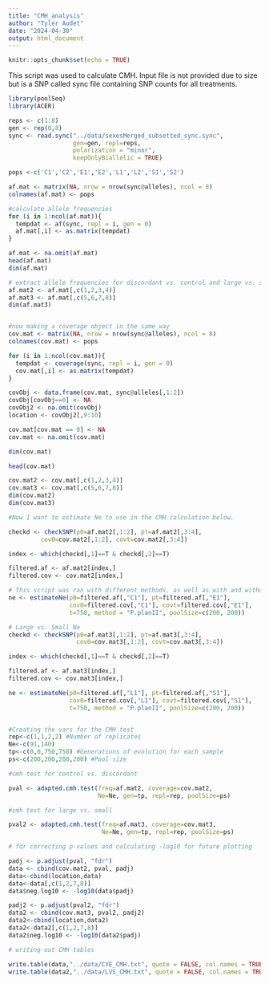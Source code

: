 ```yaml
---
title: "CMH_analysis"
author: "Tyler Audet"
date: "2024-04-30"
output: html_document
---
```


```r
knitr::opts_chunk$set(echo = TRUE)
```

This script was used to calculate CMH. Input file is not provided due to size but is a SNP called sync file containing SNP counts for all treatments.

```r

library(poolSeq)
library(ACER)

reps <- c(1:8)
gen <- rep(0,8)
sync <- read.sync("../data/sexesMerged_subsetted_sync.sync", 
                  gen=gen, repl=reps, 
                  polarization = "minor", 
                  keepOnlyBiallelic = TRUE)

pops <-c('C1','C2','E1','E2','L1','L2','S1','S2')

af.mat <- matrix(NA, nrow = nrow(sync@alleles), ncol = 8)
colnames(af.mat) <- pops

#calculate allele frequencies
for (i in 1:ncol(af.mat)){
  tempdat <- af(sync, repl = i, gen = 0)
  af.mat[,i] <- as.matrix(tempdat)
}

af.mat <- na.omit(af.mat)
head(af.mat)
dim(af.mat)

# extract allele frequencies for discordant vs. control and large vs. small
af.mat2 <- af.mat[,c(1,2,3,4)]
af.mat3 <- af.mat[,c(5,6,7,8)]
dim(af.mat3)


#now making a coverage object in the same way
cov.mat <- matrix(NA, nrow = nrow(sync@alleles), ncol = 8)
colnames(cov.mat) <- pops

for (i in 1:ncol(cov.mat)){
  tempdat <- coverage(sync, repl = i, gen = 0)
  cov.mat[,i] <- as.matrix(tempdat)
}

covObj <- data.frame(cov.mat, sync@alleles[,1:2])
covObj[covObj==0] <- NA
covObj2 <- na.omit(covObj)
location <- covObj2[,9:10]

cov.mat[cov.mat == 0] <- NA
cov.mat <- na.omit(cov.mat)

dim(cov.mat)

head(cov.mat)

cov.mat2 <- cov.mat[,c(1,2,3,4)]
cov.mat3 <- cov.mat[,c(5,6,7,8)]
dim(cov.mat2)
dim(cov.mat3)

#Now I want to estimate Ne to use in the CMH calculation below.

checkd <- checkSNP(p0=af.mat2[,1:2], pt=af.mat2[,3:4],
         cov0=cov.mat2[,1:2], covt=cov.mat2[,3:4])

index <- which(checkd[,1]==T & checkd[,2]==T)

filtered.af <- af.mat2[index,]
filtered.cov <- cov.mat2[index,]

# This script was ran with different methods, as well as with and without extreme allele frequency positions masked, and all estimates were similar (see main text of paper) so this was the ne estimate we chose to use for further work
ne <- estimateNe(p0=filtered.af[,"C1"], pt=filtered.af[,"E1"], 
                 cov0=filtered.cov[,"C1"], covt=filtered.cov[,"E1"], 
                 t=750, method = "P.planII", poolSize=c(200, 200))

# Large vs. Small Ne
checkd <- checkSNP(p0=af.mat3[,1:2], pt=af.mat3[,3:4],
                   cov0=cov.mat3[,1:2], covt=cov.mat3[,3:4])

index <- which(checkd[,1]==T & checkd[,2]==T)

filtered.af <- af.mat3[index,]
filtered.cov <- cov.mat3[index,]

ne <- estimateNe(p0=filtered.af[,"L1"], pt=filtered.af[,"S1"], 
                 cov0=filtered.cov[,"L1"], covt=filtered.cov[,"S1"], 
                 t=750, method = "P.planII", poolSize=c(200, 200))


#Creating the vars for the CMH test 
rep<-c(1,1,2,2) #Number of replicates
Ne<-c(91,140)
tp<-c(0,0,750,750) #Generations of evolution for each sample
ps<-c(200,200,200,200) #Pool size

#cmh test for control vs. discordant

pval <- adapted.cmh.test(freq=af.mat2, coverage=cov.mat2, 
                         Ne=Ne, gen=tp, repl=rep, poolSize=ps)

#cmh test for large vs. small

pval2 <- adapted.cmh.test(freq=af.mat3, coverage=cov.mat3, 
                          Ne=Ne, gen=tp, repl=rep, poolSize=ps)

# fdr correcting p-values and calculating -log10 for future plotting

padj <- p.adjust(pval, "fdr")
data <- cbind(cov.mat2, pval, padj)
data<-cbind(location,data)
data<-data[,c(1,2,7,8)]
data$neg.log10 <- -log10(data$padj)

padj2 <- p.adjust(pval2, "fdr")
data2 <- cbind(cov.mat3, pval2, padj2)
data2<-cbind(location,data2)
data2<-data2[,c(1,2,7,8)]
data2$neg.log10 <- -log10(data2$padj)

# writing out CMH tables

write.table(data,"../data/CVE_CMH.txt", quote = FALSE, col.names = TRUE, row.names = FALSE)
write.table(data2,"../data/LVS_CMH.txt", quote = FALSE, col.names = TRUE, row.names = FALSE)


```

